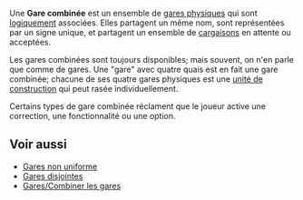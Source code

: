 
Une '''Gare combinée''' est un ensemble de [[fr/Archive/Gare physique|gares physiques]] qui sont [[fr/Archive/Logistique|logiquement]] associées. Elles partagent un même nom, sont représentées par un signe unique, et partagent un ensemble de [[fr/Manual/Cargaison|cargaisons]] en attente ou acceptées.

Les gares combinées sont toujours disponibles; mais souvent, on n'en parle que comme de gares. Une "gare" avec quatre quais est en fait une gare combinée; chacune de ses quatre gares physiques est une [[fr/Unité de construction|unité de construction]] qui peut rasée individuellement.

Certains types de gare combinée réclament que le joueur active une correction, une fonctionnalité ou une option.

== Voir aussi ==

* [[fr/Gare non uniforme|Gares non uniforme]]
* [[fr/Gare disjointe|Gares disjointes]]
* [[fr/Manual/Gares#combiner-les-gares|Gares/Combiner les gares]]